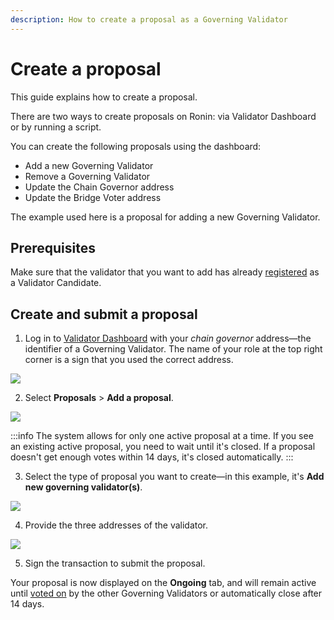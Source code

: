 ```yaml
---
description: How to create a proposal as a Governing Validator
---
```



# Create a proposal
This guide explains how to create a proposal. 

There are two ways to create proposals on Ronin:
via Validator Dashboard or by running a script.

You can create the following proposals using the dashboard:
* Add a new Governing Validator
* Remove a Governing Validator
* Update the Chain Governor address
* Update the Bridge Voter address

The example used here is a proposal for adding a new Governing Validator.

## Prerequisites
Make sure that the validator that you want to add has already [registered](../onboarding/become-validator.mdx) as a Validator Candidate.

## Create and submit a proposal
1. Log in to [Validator Dashboard](https://validator.roninchain.com)
with your *chain governor* address—the identifier of a Governing Validator.
The name of your role at the top right corner is a sign that
you used the correct address.
<img src={stepOne} width={1280} />

2. Select **Proposals** > **Add a proposal**.
<img src={stepTwo} width={1280} />

:::info
The system allows for only one active proposal at a time.
If you see an existing active proposal, you need to wait until it's
closed. If a proposal doesn't get enough votes within 14 days, it's
closed automatically.
:::

3. Select the type of proposal you want to create—in this example, 
it's **Add new governing validator(s)**.
<img src={stepThree} width={550} />

4. Provide the three addresses of the validator.
<img src={stepFour} width={497} />

5. Sign the transaction to submit the proposal.

Your proposal is now displayed on the **Ongoing** tab, and will remain
active until [voted on](vote.mdx) by the other Governing Validators or 
automatically close after 14 days.
